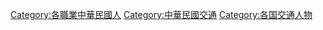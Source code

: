 [[Category:各職業中華民國人|Category:各職業中華民國人]]
[[Category:中華民國交通|Category:中華民國交通]]
[[Category:各国交通人物|Category:各国交通人物]]